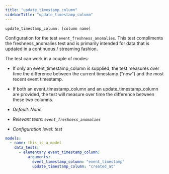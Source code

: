 ```yaml
---
title: "update_timestamp_column"
sidebarTitle: "update_timestamp_column"
---
```




<AiGenerateTest />

`update_timestamp_column: [column name]`

Configuration for the test `event_freshness_anomalies`.
This test compliments the freshness_anomalies test and is primarily intended for data that is updated in a continuous / streaming fashion.

The test can work in a couple of modes:

- If only an event_timestamp_column is supplied, the test measures over time the difference between the current timestamp (“now”) and the most recent event timestamp.
- If both an event_timestamp_column and an update_timestamp_column are provided, the test will measure over time the difference between these two columns.

- _Default: None_
- _Relevant tests: `event_freshness_anomalies`_
- _Configuration level: test_

<RequestExample>

```yml test
models:
  - name: this_is_a_model
    data_tests:
      - elementary.event_timestamp_column:
          arguments:
            event_timestamp_column: "event_timestamp"
            update_timestamp_column: "created_at"
```

</RequestExample>
